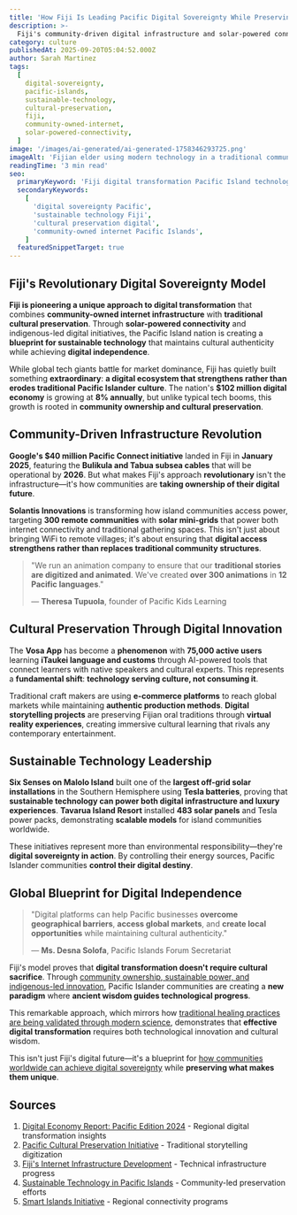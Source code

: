 ```yaml
---
title: 'How Fiji Is Leading Pacific Digital Sovereignty While Preserving Ancient Culture'
description: >-
  Fiji's community-driven digital infrastructure and solar-powered connectivity preserves traditional Pacific Islander culture while pioneering sustainable technology solutions for island communities worldwide.
category: culture
publishedAt: 2025-09-20T05:04:52.000Z
author: Sarah Martinez
tags:
  [
    digital-sovereignty,
    pacific-islands,
    sustainable-technology,
    cultural-preservation,
    fiji,
    community-owned-internet,
    solar-powered-connectivity,
  ]
image: '/images/ai-generated/ai-generated-1758346293725.png'
imageAlt: 'Fijian elder using modern technology in a traditional community setting with solar panels and digital infrastructure, showcasing Pacific Islands digital sovereignty while preserving ancient culture through community-owned sustainable technology'
readingTime: '3 min read'
seo:
  primaryKeyword: 'Fiji digital transformation Pacific Island technology'
  secondaryKeywords:
    [
      'digital sovereignty Pacific',
      'sustainable technology Fiji',
      'cultural preservation digital',
      'community-owned internet Pacific Islands',
    ]
  featuredSnippetTarget: true
---
```


## Fiji's Revolutionary Digital Sovereignty Model

**Fiji is pioneering a unique approach to digital transformation** that combines **community-owned internet infrastructure** with **traditional cultural preservation**. Through **solar-powered connectivity** and indigenous-led digital initiatives, the Pacific Island nation is creating a **blueprint for sustainable technology** that maintains cultural authenticity while achieving **digital independence**.

While global tech giants battle for market dominance, Fiji has quietly built something **extraordinary**: **a digital ecosystem that strengthens rather than erodes traditional Pacific Islander culture**. The nation's **$102 million digital economy** is growing at **8% annually**, but unlike typical tech booms, this growth is rooted in **community ownership and cultural preservation**.

## Community-Driven Infrastructure Revolution

**Google's $40 million Pacific Connect initiative** landed in Fiji in **January 2025**, featuring the **Bulikula and Tabua subsea cables** that will be operational by **2026**. But what makes Fiji's approach **revolutionary** isn't the infrastructure—it's how communities are **taking ownership of their digital future**.

**Solantis Innovations** is transforming how island communities access power, targeting **300 remote communities** with **solar mini-grids** that power both internet connectivity and traditional gathering spaces. This isn't just about bringing WiFi to remote villages; it's about ensuring that **digital access strengthens rather than replaces traditional community structures**.

> "We run an animation company to ensure that our **traditional stories are digitized and animated**. We've created **over 300 animations** in **12 Pacific languages**."
>
> — **Theresa Tupuola**, founder of Pacific Kids Learning

## Cultural Preservation Through Digital Innovation

The **Vosa App** has become a **phenomenon** with **75,000 active users** learning **iTaukei language and customs** through AI-powered tools that connect learners with native speakers and cultural experts. This represents a **fundamental shift**: **technology serving culture, not consuming it**.

Traditional craft makers are using **e-commerce platforms** to reach global markets while maintaining **authentic production methods**. **Digital storytelling projects** are preserving Fijian oral traditions through **virtual reality experiences**, creating immersive cultural learning that rivals any contemporary entertainment.

## Sustainable Technology Leadership

**Six Senses on Malolo Island** built one of the **largest off-grid solar installations** in the Southern Hemisphere using **Tesla batteries**, proving that **sustainable technology can power both digital infrastructure and luxury experiences**. **Tavarua Island Resort** installed **483 solar panels** and Tesla power packs, demonstrating **scalable models** for island communities worldwide.

These initiatives represent more than environmental responsibility—they're **digital sovereignty in action**. By controlling their energy sources, Pacific Islander communities **control their digital destiny**.

## Global Blueprint for Digital Independence

> "Digital platforms can help Pacific businesses **overcome geographical barriers**, **access global markets**, and **create local opportunities** while maintaining cultural authenticity."
>
> — **Ms. Desna Solofa**, Pacific Islands Forum Secretariat

Fiji's model proves that **digital transformation doesn't require cultural sacrifice**. Through [community ownership, sustainable power, and indigenous-led innovation](/content/science/fiji-ancient-tabu-system-coral-reef-restoration-technology), Pacific Islander communities are creating a **new paradigm** where **ancient wisdom guides technological progress**.

This remarkable approach, which mirrors how [traditional healing practices are being validated through modern science](/content/health/fiji-ancient-healers-modern-medicine-wellness-tourism), demonstrates that **effective digital transformation** requires both technological innovation and cultural wisdom.

This isn't just Fiji's digital future—it's a blueprint for [how communities worldwide can achieve digital sovereignty](/content/culture/digital-wellness-revolution-healthy-tech-habits) while **preserving what makes them unique**.

## Sources

1. [Digital Economy Report: Pacific Edition 2024](https://www.eeas.europa.eu/delegations/fiji/digital-economy-report-pacific-edition-2024-launched-suva_en) - Regional digital transformation insights
2. [Pacific Cultural Preservation Initiative](https://www.fbcnews.com.fj/news/preserving-pacific-culture-through-digital-classrooms/) - Traditional storytelling digitization
3. [Fiji's Internet Infrastructure Development](https://blog.apnic.net/2025/06/18/fijis-strengthening-internet-infrastructure/) - Technical infrastructure progress
4. [Sustainable Technology in Pacific Islands](https://www.linkedin.com/pulse/use-technology-promote-cultural-preservation-revival-pacific-chetty) - Community-led preservation efforts
5. [Smart Islands Initiative](https://pacific.un.org/en/164892-smart-islands-initiative-affordable-accessible-digital-future-pacific-communities) - Regional connectivity programs
